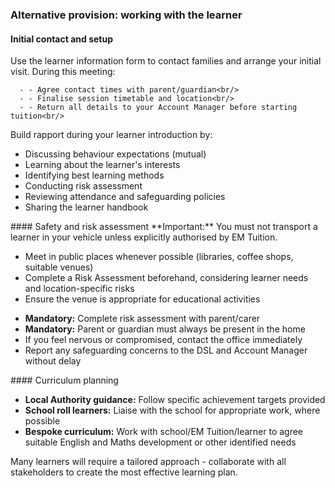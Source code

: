 ### Alternative provision: working with the learner
#### Initial contact and setup
<CardGroup cols={2}>
  <Card title="Meet & greet visit" icon="handshake">
    Use the learner information form to contact families and arrange your initial visit. During this meeting:<br/>
    
      - - Agree contact times with parent/guardian<br/>
      - - Finalise session timetable and location<br/>
      - - Return all details to your Account Manager before starting tuition<br/>
    
  </Card>
  <Card title="Relationship building" icon="users">
    Build rapport during your learner introduction by:
    <ul>
      <li>Discussing behaviour expectations (mutual)</li>
      <li>Learning about the learner's interests</li>
      <li>Identifying best learning methods</li>
      <li>Conducting risk assessment</li>
      <li>Reviewing attendance and safeguarding policies</li>
      <li>Sharing the learner handbook</li>
    </ul>
  </Card>
</CardGroup>
#### Safety and risk assessment
<Warning>
  **Important:** You must not transport a learner in your vehicle unless explicitly authorised by EM Tuition.
</Warning>
<Accordion title="Tuition outside the home">
  <ul>
    <li>Meet in public places whenever possible (libraries, coffee shops, suitable venues)</li>
    <li>Complete a Risk Assessment beforehand, considering learner needs and location-specific risks</li>
    <li>Ensure the venue is appropriate for educational activities</li>
  </ul>
</Accordion>
<Accordion title="Home-based tuition">
  <ul>
    <li><strong>Mandatory:</strong> Complete risk assessment with parent/carer</li>
    <li><strong>Mandatory:</strong> Parent or guardian must always be present in the home</li>
    <li>If you feel nervous or compromised, contact the office immediately</li>
    <li>Report any safeguarding concerns to the DSL and Account Manager without delay</li>
  </ul>
</Accordion>
#### Curriculum planning
<CardGroup cols={1}>
  <Card title="Curriculum guidance" icon="book-open">
    <ul>
      <li><strong>Local Authority guidance:</strong> Follow specific achievement targets provided</li>
      <li><strong>School roll learners:</strong> Liaise with the school for appropriate work, where possible</li>
      <li><strong>Bespoke curriculum:</strong> Work with school/EM Tuition/learner to agree suitable English and Maths development or other identified needs</li>
    </ul>
    <div style={{ marginTop: 12, padding: 12, backgroundColor: 'rgba(59, 130, 246, 0.1)', borderRadius: 8 }}>
      Many learners will require a tailored approach - collaborate with all stakeholders to create the most effective learning plan.
    </div>
  </Card>
</CardGroup>

